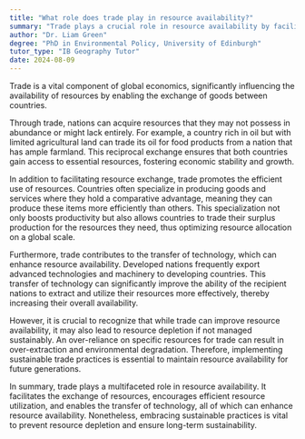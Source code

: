 ```yaml
---
title: "What role does trade play in resource availability?"
summary: "Trade plays a crucial role in resource availability by facilitating the exchange of goods and resources between countries."
author: "Dr. Liam Green"
degree: "PhD in Environmental Policy, University of Edinburgh"
tutor_type: "IB Geography Tutor"
date: 2024-08-09
---
```


Trade is a vital component of global economics, significantly influencing the availability of resources by enabling the exchange of goods between countries.

Through trade, nations can acquire resources that they may not possess in abundance or might lack entirely. For example, a country rich in oil but with limited agricultural land can trade its oil for food products from a nation that has ample farmland. This reciprocal exchange ensures that both countries gain access to essential resources, fostering economic stability and growth.

In addition to facilitating resource exchange, trade promotes the efficient use of resources. Countries often specialize in producing goods and services where they hold a comparative advantage, meaning they can produce these items more efficiently than others. This specialization not only boosts productivity but also allows countries to trade their surplus production for the resources they need, thus optimizing resource allocation on a global scale.

Furthermore, trade contributes to the transfer of technology, which can enhance resource availability. Developed nations frequently export advanced technologies and machinery to developing countries. This transfer of technology can significantly improve the ability of the recipient nations to extract and utilize their resources more effectively, thereby increasing their overall availability.

However, it is crucial to recognize that while trade can improve resource availability, it may also lead to resource depletion if not managed sustainably. An over-reliance on specific resources for trade can result in over-extraction and environmental degradation. Therefore, implementing sustainable trade practices is essential to maintain resource availability for future generations.

In summary, trade plays a multifaceted role in resource availability. It facilitates the exchange of resources, encourages efficient resource utilization, and enables the transfer of technology, all of which can enhance resource availability. Nonetheless, embracing sustainable practices is vital to prevent resource depletion and ensure long-term sustainability.
    